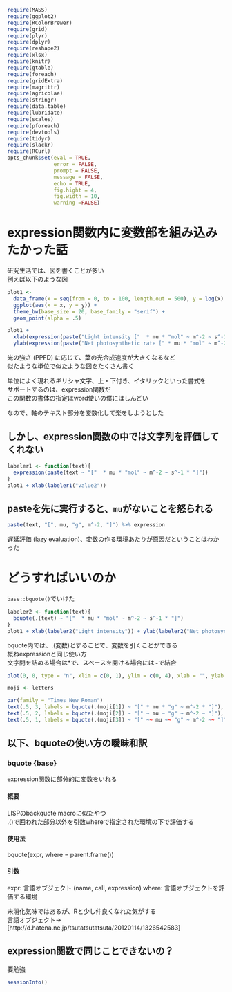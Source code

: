 ```r
require(MASS)
require(ggplot2)
require(RColorBrewer) 
require(grid)
require(plyr)
require(dplyr)
require(reshape2)
require(xlsx)
require(knitr)
require(gtable)
require(foreach)
require(gridExtra)
require(magrittr)
require(agricolae)
require(stringr)
require(data.table)
require(lubridate)
require(scales)
require(pforeach)
require(devtools)
require(tidyr)
require(slackr)
require(RCurl)
opts_chunk$set(eval = TRUE,
               error = FALSE,
               prompt = FALSE,
               message = FALSE,
               echo = TRUE,
               fig.hight = 4,
               fig.width = 10,
               warning =FALSE)
```
# expression関数内に変数部を組み込みたかった話  

研究生活では、図を書くことが多い  
例えば以下のような図  

```r
plot1 <-
  data_frame(x = seq(from = 0, to = 100, length.out = 500), y = log(x) + rnorm(500, 0, 0.1)) %>%
  ggplot(aes(x = x, y = y)) +
  theme_bw(base_size = 20, base_family = "serif") +
  geom_point(alpha = .5)

plot1 +
  xlab(expression(paste("Light intensity ["  * mu * "mol" ~ m^-2 ~ s^-1 * "]"))) +
  ylab(expression(paste("Net photosynthetic rate [" * mu * "mol" ~ m^-2 ~ s^-1 * "]")))
```
  
光の強さ (PPFD) に応じて、葉の光合成速度が大きくなるなど  
似たような単位で似たような図をたくさん書く  

単位によく現れるギリシャ文字、上・下付き、イタリックといった書式を  
サポートするのは、expression関数だ  
この関数の書体の指定はword使いの僕にはしんどい  

なので、軸のテキスト部分を変数化して楽をしようとした   


## しかし、expression関数の中では文字列を評価してくれない
```r
labeler1 <- function(text){
  expression(paste(text ~ "["  * mu * "mol" ~ m^-2 ~ s^-1 * "]"))
}
plot1 + xlab(labeler1("value2"))
```

## pasteを先に実行すると、`mu`がないことを怒られる  
```r
paste(text, "[", mu, "g", m^-2, "]") %>% expression
```

遅延評価 (lazy evaluation)、変数の作る環境あたりが原因だということはわかった  

# どうすればいいのか  
`base::bquote()`でいけた
```r
labeler2 <- function(text){
  bquote(.(text) ~ "["  * mu * "mol" ~ m^-2 ~ s^-1 * "]")
}
plot1 + xlab(labeler2("Light intensity")) + ylab(labeler2("Net photosynthetic rate"))   
```


bquote内では、.(変数)とすることで、変数を引くことができる  
概ねexpressionと同じ使い方  
文字間を詰める場合は*で、スペースを開ける場合には~で結合  
```r
plot(0, 0, type = "n", xlim = c(0, 1), ylim = c(0, 4), xlab = "", ylab = "")

moji <- letters

par(family = "Times New Roman")
text(.5, 3, labels = bquote(.(moji[1]) ~ "[" * mu * "g" ~ m^-2 * "]"), cex = 2)
text(.5, 2, labels = bquote(.(moji[2]) ~ "[" ~ mu ~ "g" ~ m^-2 ~ "]"), cex = 2)
text(.5, 1, labels = bquote(.(moji[3]) ~ "[" ~~ mu ~~ "g" ~ m^-2 ~~ "]"), cex = 2)
```

## 以下、bquoteの使い方の曖昧和訳  
### bquote {base}  
expression関数に部分的に変数をいれる  

#### 概要
LISPのbackquote macroに似たやつ  
.()で囲われた部分以外を引数whereで指定された環境の下で評価する    

#### 使用法
bquote(expr, where = parent.frame())

#### 引数
expr: 言語オブジェクト (name, call, expression)
where: 言語オブジェクトを評価する環境

未消化気味ではあるが、Rと少し仲良くなれた気がする  
言語オブジェクト→ 
  [http://d.hatena.ne.jp/tsutatsutatsuta/20120114/1326542583]


## expression関数で同じことできないの？
要勉強


```r
sessionInfo()
```